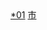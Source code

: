 [[Category:巴中行政区划|*01]]
[[Category:四川各市州县级行政区|市]]
{{catmore|巴中市|四川省巴中市}}
<br>{{hideh
|Head = 巴中各区县所辖乡镇与街道
|FrameStyle   = border:solid 1px #0000ff;
|HeadStyle    = text-align:left;background:transparent;
|ContentStyle = background: #FFFFE0;
}}
{{edit|Template:巴中市巴州区行政区划}}{{巴中市巴州区行政区划|state=expanded}}<br>
{{edit|Template:南江县行政区划}}{{南江县行政区划|state=expanded}}<br>
{{edit|Template:平昌县行政区划}}{{平昌县行政区划|state=expanded}}<br>
{{edit|Template:通江县行政区划}}{{通江县行政区划|state=expanded}}
{{hidef}}